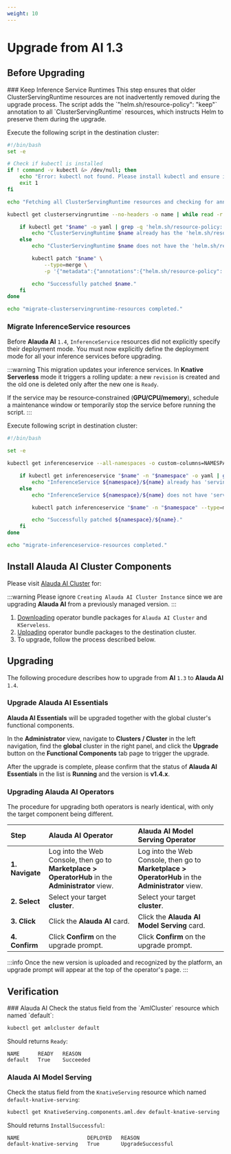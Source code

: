 ```yaml
---
weight: 10
---
```


# Upgrade from AI 1.3


## Before Upgrading

<Steps>
### Keep Inference Service Runtimes
This step ensures that older ClusterServingRuntime resources are not inadvertently removed during the upgrade process. The script adds the `"helm.sh/resource-policy": "keep"` annotation to all `ClusterServingRuntime` resources, which instructs Helm to preserve them during the upgrade.


Execute the following script in the destination cluster:

```bash title="migrate-clusterservingruntime-resources.sh"
#!/bin/bash
set -e

# Check if kubectl is installed
if ! command -v kubectl &> /dev/null; then
    echo "Error: kubectl not found. Please install kubectl and ensure it is in your PATH."
    exit 1
fi

echo "Fetching all ClusterServingRuntime resources and checking for annotations..."

kubectl get clusterservingruntime --no-headers -o name | while read -r name; do

    if kubectl get "$name" -o yaml | grep -q 'helm.sh/resource-policy: keep'; then
        echo "ClusterServingRuntime $name already has the 'helm.sh/resource-policy: keep' annotation. Skipping."
    else
        echo "ClusterServingRuntime $name does not have the 'helm.sh/resource-policy: keep' annotation. Patching..."

        kubectl patch "$name" \
            --type=merge \
            -p '{"metadata":{"annotations":{"helm.sh/resource-policy": "keep"}}}'

        echo "Successfully patched $name."
    fi
done

echo "migrate-clusterservingruntime-resources completed."
```



### Migrate InferenceService resources

Before **Alauda AI** `1.4`, `InferenceService` resources did not explicitly specify their deployment mode. You must now explicitly define the deployment mode for all your inference services before upgrading.

:::warning
This migration updates your inference services. In **Knative Serverless** mode it triggers a rolling update: a new `revision` is created and the old one is deleted only after the new one is `Ready`.

If the service may be resource‑constrained (**GPU/CPU/memory**), schedule a maintenance window or temporarily stop the service before running the script.
:::


Execute following script in destination cluster:

```bash title="migrate-inferenceservice-resources.sh"
#!/bin/bash

set -e

kubectl get inferenceservice --all-namespaces -o custom-columns=NAMESPACE:.metadata.namespace,NAME:.metadata.name --no-headers | while read -r namespace name; do

    if kubectl get inferenceservice "$name" -n "$namespace" -o yaml | grep -q 'serving.kserve.io/deploymentMode:' ; then
        echo "InferenceService ${namespace}/${name} already has 'serving.kserve.io/deploymentMode' annotation. Skipping."
    else
        echo "InferenceService ${namespace}/${name} does not have 'serving.kserve.io/deploymentMode' annotation. Patching..."

        kubectl patch inferenceservice "$name" -n "$namespace" --type=merge -p '{"metadata":{"annotations":{"serving.kserve.io/deploymentMode": "Serverless"}}}'

        echo "Successfully patched ${namespace}/${name}."
    fi
done

echo "migrate-inferenceservice-resources completed."
```
</Steps>

## Install Alauda AI Cluster Components

Please visit [Alauda AI Cluster](../installation/ai-cluster.mdx) for:

:::warning
Please ignore `Creating Alauda AI Cluster Instance` since we are upgrading **Alauda AI** from a previously managed version.
:::

1. [Downloading](../installation/ai-cluster.mdx#downloading) operator bundle packages for `Alauda AI Cluster` and `KServeless`.
2. [Uploading](../installation/ai-cluster.mdx#uploading) operator bundle packages to the destination cluster.
3. To upgrade, follow the process described below.



## Upgrading

The following procedure describes how to upgrade from **AI** `1.3` to **Alauda AI** `1.4`.

### Upgrade Alauda AI Essentials

**Alauda AI Essentials** will be upgraded together with the global cluster's functional components.

In the **Administrator** view, navigate to **Clusters / Cluster** in the left navigation, find the **global** cluster in the right panel, and click the **Upgrade** button on the **Functional Components** tab page to trigger the upgrade.

After the upgrade is complete, please confirm that the status of **Alauda AI Essentials** in the list is **Running** and the version is **v1.4.x**.

### Upgrading Alauda AI Operators

The procedure for upgrading both operators is nearly identical, with only the target component being different.

| Step | Alauda AI Operator | Alauda AI Model Serving Operator |
| :--- | :--- | :--- |
| **1. Navigate** | Log into the Web Console, then go to **Marketplace > OperatorHub** in the **Administrator** view. | Log into the Web Console, then go to **Marketplace > OperatorHub** in the **Administrator** view. |
| **2. Select** | Select your target **cluster**. | Select your target **cluster**. |
| **3. Click** | Click the **Alauda AI** card. | Click the **Alauda AI Model Serving** card. |
| **4. Confirm** | Click **Confirm** on the upgrade prompt. | Click **Confirm** on the upgrade prompt. |

:::info
    Once the new version is uploaded and recognized by the platform, an upgrade prompt will appear at the top of the operator's page.
:::
## Verification

<Steps>
### Alauda AI
Check the status field from the `AmlCluster` resource which named `default`:

```bash
kubectl get amlcluster default
```

Should returns `Ready`:

```
NAME      READY   REASON
default   True    Succeeded
```
### Alauda AI Model Serving
Check the status field from the `KnativeServing` resource which named `default-knative-serving`:

```bash
kubectl get KnativeServing.components.aml.dev default-knative-serving
```

Should returns `InstallSuccessful`:

```
NAME                      DEPLOYED   REASON
default-knative-serving   True       UpgradeSuccessful
```
</Steps>